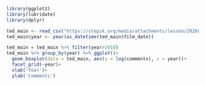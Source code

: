 
```r
library(ggplot2)
library(lubridate)
library(dplyr)

ted_main <- read_csv("https://stepik.org/media/attachments/lesson/202688/ted_main.csv")
ted_main$year <- year(as_datetime(ted_main$film_date))
```
```r
ted_main = ted_main %>% filter(year>2010)
ted_main %>% group_by(year) %>% ggplot()+
  geom_boxplot(data = ted_main, aes(y = log(comments), x = year))+
  facet_grid(~year)+
  xlab('Year')+
  ylab('Comments')
  
```